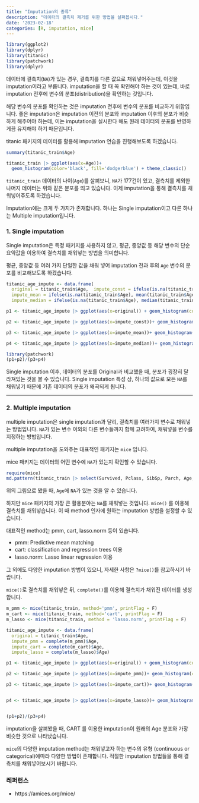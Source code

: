 ```yaml
---
title: "Imputation의 종류"
description: "데이터의 결측치 제거를 위한 방법을 살펴봅시다."
date: '2023-02-18'
categories: [R, imputation, mice]
---
```


```r
library(ggplot2)
library(dplyr)
library(titanic)
library(patchwork)
library(dplyr)
```

데이터에 결측치(`NA`)가 있는 경우, 결측치를 다른 값으로 채워넣어주는데, 이것을 imputation이라고 부릅니다. imputation을 할 때 꼭 확인해야 하는 것이 있는데, 바로 imputation 전후에 변수의 분포(distribution)을 확인하는 것입니다.

해당 변수의 분포를 확인하는 것은 imputation 전후에 변수의 분포를 비교하기 위함입니다. 좋은 imputation은 imputation 이전의 분포와 imputation 이후의 분포가 비슷하게 해주어야 하는데, 이는 imputation을 실시한다 해도 원래 데이터의 분포를 반영하게끔 유지해야 하기 때문입니다.

titanic 패키지의 데이터를 활용해 imputation 연습을 진행해보도록 하겠습니다.

```r
summary(titanic_train$Age)
```

```r

titanic_train |> ggplot(aes(x=Age))+ 
  geom_histogram(color='black', fill='dodgerblue') + theme_classic()
```

`titanic_train` 데이터의 나이(`Age`)를 살펴보니, `NA`가 177건이 있고, 결측치를 제외한 나머지 데이터는 위와 같은 분포를 띄고 있습니다. 이제 imputation을 통해 결측치를 채워넣어주도록 하겠습니다.

Imputation에는 크게 두 가지가 존재합니다. 하나는 Single imputation이고 다른 하나는 Multiple imputation입니다.

### 1. Single imputation

Single imputation은 특정 패키지를 사용하지 않고, 평균, 중앙값 등 해당 변수의 단순 요약값을 이용하여 결측치를 채워넣는 방법을 의미합니다.

평균, 중앙값 등 여러 가지 단일한 값을 채워 넣어 imputation 전과 후의 `Age` 변수의 분포를 비교해보도록 하겠습니다.

```r

titanic_age_impute <- data.frame(
  original = titanic_train$Age,  impute_const = ifelse(is.na(titanic_train$Age),0, titanic_train$Age),
  impute_mean = ifelse(is.na(titanic_train$Age), mean(titanic_train$Age,na.rm=T), titanic_train$Age),
  impute_median = ifelse(is.na(titanic_train$Age), median(titanic_train$Age,na.rm=T), titanic_train$Age) ) 
```

```r
 
p1 <- titanic_age_impute |> ggplot(aes(x=original)) + geom_histogram(color='black', fill='dodgerblue') + labs(title='Original distribution') + theme_classic()

p2 <- titanic_age_impute |> ggplot(aes(x=impute_const))+ geom_histogram(color='black', fill='darksalmon') + labs(title='Constant-imputed distribution') + theme_classic()

p3 <- titanic_age_impute |> ggplot(aes(x=impute_mean))+ geom_histogram(color='black', fill='darkseagreen') + labs(title='Mean-imputed distribution') + theme_classic()

p4 <- titanic_age_impute |> ggplot(aes(x=impute_median))+ geom_histogram(color='black', fill='goldenrod') + labs(title='Median-imputed distribution') + theme_classic()
```

```r
library(patchwork)
(p1+p2)/(p3+p4)
```

Single imputation 이후, 데이터의 분포를 Original과 비교했을 때, 분포가 굉장히 달라져있는 것을 볼 수 있습니다. Single imputation 특성 상, 하나의 값으로 모든 `NA`를 채워넣기 때문에 기존 데이터의 분포가 왜곡되게 됩니다.

------------------------------------------------------------------------

### 2. Multiple imputation

multiple imputation은 single imputation과 달리, 결측치를 여러가지 변수로 채워넣는 방법입니다. `NA`가 있는 변수 이외의 다른 변수들까지 함께 고려하여, 채워넣을 변수를 지정하는 방법입니다.

multiple imputation을 도와주는 대표적인 패키지는 `mice` 입니다.

mice 패키지는 데이터의 어떤 변수에 `NA`가 있는지 확인할 수 있습니다.

```r
require(mice) 
md.pattern(titanic_train |> select(Survived, Pclass, SibSp, Parch, Age, Sex))
```

위의 그림으로 봤을 때, `Age`에 `NA`가 있는 것을 알 수 있습니다.

하지만 `mice` 패키지의 가장 큰 활용분야는 `NA`를 채워넣는 것입니다. `mice()` 를 이용해 결측치를 채워넣습니다. 이 때 method 인자에 원하는 imputation 방법을 설정할 수 있습니다.

대표적인 method는 pmm, cart, lasso.norm 등이 있습니다.

-   pmm: Predictive mean matching
-   cart: classification and regression trees 이용
-   lasso.norm: Lasso linear regression 이용

그 외에도 다양한 imputation 방법이 있으니, 자세한 사항은 `?mice()`를 참고하시기 바랍니다.

`mice()`로 결측치를 채워넣은 뒤, `complete()`를 이용해 결측치가 채워진 데이터를 생성합니다.

```r
m_pmm <- mice(titanic_train, method='pmm', printFlag = F)
m_cart <- mice(titanic_train, method='cart', printFlag = F) 
m_lasso <- mice(titanic_train, method = 'lasso.norm', printFlag = F)

titanic_age_impute <- data.frame(
  original = titanic_train$Age,  
  impute_pmm = complete(m_pmm)$Age,
  impute_cart = complete(m_cart)$Age,  
  impute_lasso = complete(m_lasso)$Age)

p1 <- titanic_age_impute |> ggplot(aes(x=original)) + geom_histogram(color='black', fill='dodgerblue') + labs(title='Original distribution') + theme_classic()

p2 <- titanic_age_impute |> ggplot(aes(x=impute_pmm))+ geom_histogram(color='black', fill='darksalmon') + labs(title='PMM imputed distribution') + theme_classic()

p3 <- titanic_age_impute |> ggplot(aes(x=impute_cart))+ geom_histogram(color='black', fill='darkseagreen') + labs(title='CART imputed distribution') + theme_classic()


p4 <- titanic_age_impute |> ggplot(aes(x=impute_lasso))+ geom_histogram(color='black', fill='goldenrod') + labs(title='Lasso imputed distribution') + theme_classic()


(p1+p2)/(p3+p4)
```

imputation을 살펴봤을 때, CART 를 이용한 imputation이 원래의 Age 분포와 가장 비슷한 것으로 나타났습니다.

`mice`의 다양한 imputation method는 채워넣고자 하는 변수의 유형 (continuous or categorical)에따라 다양한 방법이 존재합니다. 적절한 imputation 방법들을 통해 결측치를 채워넣어보시기 바랍니다.

### 레퍼런스

-   https://amices.org/mice/
